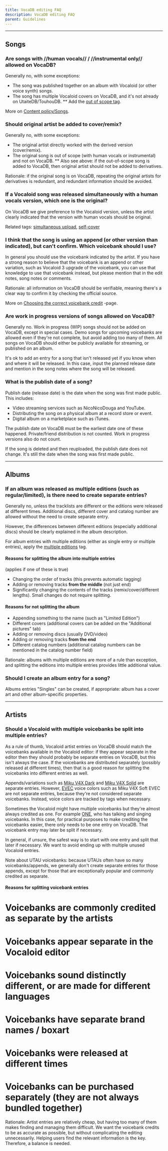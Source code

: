 ---
title: VocaDB editing FAQ
description: VocaDB editing FAQ
parent: Guidelines
---

----

## Songs

### Are songs with //human vocals// / //instrumental only// allowed on VocaDB?

Generally no, with some exceptions:
* The song was published together on an album with Vocaloid (or other voice synth) songs.
* The song has multiple Vocaloid covers on VocaDB, and it's not already on UtaiteDB/TouhouDB.
** Add the [out of scope tag](https://vocadb.net/T/6751/out-of-scope-cover-unifier).

More on [Content policy/Songs](https://wiki.vocadb.net/wiki/59/content-policy#Songs).

### Should original artist be added to cover/remix?

Generally no, with some exceptions:
* The original artist directly worked with the derived version (cover/remix).
* The original song is out of scope (with human vocals or instrumental) and not on VocaDB. 
** Also see above: if the out-of-scope song is added to VocaDB, then original artist should not be added to derivatives.

Rationale: if the original song is on VocaDB, repeating the original artists for derivatives is redundant, and redundant information should be avoided.

### If a Vocaloid song was released simultaneously with a human vocals version, which one is the original?

On VocaDB we give preference to the Vocaloid version, unless the artist clearly indicated that the version with human vocals should be original.

Related tags: [simultaneous upload](https://vocadb.net/T/4946/simultaneous-upload), [self-cover](https://vocadb.net/T/391)

### I think that the song is using an append (or other version than indicated), but can't confirm. Which voicebank should I use?

In general you should use the voicebank indicated by the artist. If you have a strong reason to believe that the voicebank is an append or other variation, such as Vocaloid 3 upgrade of the voicebank, you can use that knowledge to use that voicebank instead, but please mention that in the edit notes, song notes or comments.

Rationale: all information on VocaDB should be verifiable, meaning there's a clear way to confirm it by checking the official source.

More on [Choosing the correct voicebank credit](https://wiki.vocadb.net/wiki/79/choosing-the-correct-voicebank-credit) -page.

### Are work in progress versions of songs allowed on VocaDB?

Generally no. Work in progress (WIP) songs should not be added on VocaDB, except in special cases. Demo songs for upcoming voicebanks are allowed even if they're not complete, but avoid adding too many of them. All songs on VocaDB should either be publicly available for streaming, or published on an album.

It's ok to add an entry for a song that isn't released yet if you know when and where it will be released. In this case, input the planned release date and mention in the song notes where the song will be released.

### What is the publish date of a song?

Publish date (release date) is the date when the song was first made public. This includes: 
* Video streaming services such as NicoNicoDouga and YouTube.
* Distributing the song on a physical album at a record store or event.
* Digital album on a marketplace such as iTunes. 

The publish date on VocaDB must be the earliest date one of these happened. Private/friend distribution is not counted. Work in progress versions also do not count.

If the song is deleted and then reuploaded, the publish date does not change. It's still the date when the song was first made public.

----

## Albums

### If an album was released as multiple editions (such as regular/limited), is there need to create separate entries?

Generally no, unless the tracklists are different or the editions were released at different times. Additional discs, different cover and catalog number are allowed without the need to create separate entry.

However, the differences between different editions (especially additional discs) should be clearly explained in the album description.

For album entries with multiple editions (either as single entry or multiple entries), apply the [multiple editions](http://vocadb.net/T/4877/multiple-editions) tag.

#### Reasons for splitting the album into multiple entries

(applies if one of these is true)

* Changing the order of tracks (this prevents automatic tagging)
* Adding or removing tracks **from the middle** (not just end)
* Significantly changing the contents of the tracks (remix/cover/different lengths). Small changes do not require splitting.

#### Reasons for not splitting the album

* Appending something to the name (such as "Limited Edition")
* Different covers (additional covers can be added on the "Additional pictures" tab)
* Adding or removing discs (usually DVD/video)
* Adding or removing tracks **from the end**
* Different catalog numbers (additional catalog numbers can be mentioned in the catalog number field)

Rationale: albums with multiple editions are more of a rule than exception, and splitting the editions into multiple entries provides little additional value.

### Should I create an album entry for a song?

Albums entries "Singles" can be created, if appropriate: album has a cover art and other album-specific properties.

----

## Artists

### Should a Vocaloid with multiple voicebanks be split into multiple entries?

As a rule of thumb, Vocaloid artist entries on VocaDB should match the voicebanks available in the Vocaloid editor: if they appear separate in the editor then they should probably be separate entries on VocaDB, but this isn't always the case. If the voicebanks are distributed separately (possibly released at different times), then that is a good reason for splitting the voicebanks into different entries as well.

Appends/variations such as [Miku V4X Dark](http://vocadb.net/Ar/50233) and [Miku V4X Solid](http://vocadb.net/Ar/50235) are separate entries. However, [EVEC](http://vocadb.net/T/4828/evec) voice colors such as Miku V4X Soft EVEC are not separate entries, because they're not considered separate voicebanks. Instead, voice colors are tracked by tags when necessary.

Sometimes the Vocaloid might have multiple voicebanks but they're almost always credited as one. For example [ONE](http://vocadb.net/Ar/31062), who has talking and singing voicebanks. In this case, for practical purposes to make crediting the voicebanks easier, there only needs to be one entry on VocaDB. That voicebank entry may later be split if necessary.

In general, if unsure, the safest way is to start with one entry and split that later if necessary. We want to avoid ending up with multiple unused Vocaloid entries.

Note about UTAU voicebanks: because UTAUs often have so many voicebanks/appends, we generally don't create separate entries for those appends, except for those that are exceptionally popular and commonly credited as separate.

#### Reasons for splitting voicebank entries

# Voicebanks are commonly credited as separate by the artists
# Voicebanks appear separate in the Vocaloid editor
# Voicebanks sound distinctly different, or are made for different languages
# Voicebanks have separate brand names / boxart
# Voicebanks were released at different times
# Voicebanks can be purchased separately (they are not always bundled together)

Rationale: Artist entries are relatively cheap, but having too many of them makes finding and managing them difficult. We want the voicebank credits to be as accurate as possible, but without complicating the editing unnecessarily. Helping users find the relevant information is the key. Therefore, a balance is needed.